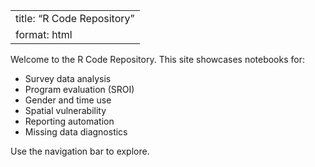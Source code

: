 
---
title: "R Code Repository"
format: html
---

Welcome to the R Code Repository. This site showcases notebooks for:

- Survey data analysis
- Program evaluation (SROI)
- Gender and time use
- Spatial vulnerability
- Reporting automation
- Missing data diagnostics

Use the navigation bar to explore.
